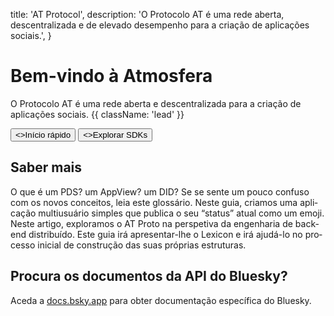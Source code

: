 
  title: 'AT Protocol',
  description:
    'O Protocolo AT é uma rede aberta, descentralizada e de elevado desempenho para a criação de aplicações sociais.',
}


<HeroPattern />

# Bem-vindo à Atmosfera

O Protocolo AT é uma rede aberta e descentralizada para a criação de aplicações sociais. {{ className: 'lead' }}

<div className="not-prose mb-16 mt-6 flex gap-3">
  <Button href="/guides/applications" arrow="right">
    <>Início rápido</>
  </Button>
  <Button href="/sdks" variant="outline">
    <>Explorar SDKs</>
  </Button>
</div>

<Guides lang="pt-PT" />

<Specs lang="pt-PT" />

## Saber mais

<div className="xl:grid grid-cols-2 gap-12 xl:max-w-none border-t border-zinc-900/5 dark:border-zinc-700 pt-10 mt-4">

<ArticleSummary tag="Guide" title="Glossário de termos" href="/guides/glossary">
  O que é um PDS? um AppView? um DID? Se se sente um pouco confuso com os novos conceitos, leia este glossário.
</ArticleSummary>

<ArticleSummary tag="Guide" title="A introdução rápida à construção no ATProto" href="/guides/applications">
  Neste guia, criamos uma aplicação multiusuário simples que publica o seu “status” atual como um emoji.
</ArticleSummary>

<ArticleSummary tag="Article" title="ATProto para engenheiros de sistemas distribuídos" href="/articles/atproto-for-distsys-engineers">
  Neste artigo, exploramos o AT Proto na perspetiva da engenharia de back-end distribuído.
</ArticleSummary>

<ArticleSummary tag="Guide" title="O que é o Lexicon e como é que o utilizo para criar uma estrutura?" href="/guides/lexicon">
  Este guia irá apresentar-lhe o Lexicon e irá ajudá-lo no processo inicial de construção das suas próprias estruturas.
</ArticleSummary>

</div>

<div className="flex flex-col xl:grid grid-cols-3 gap-12 xl:max-w-none border-t border-zinc-900/5 dark:border-zinc-700 pt-10 mt-4">

<ImageCard image={WebWithoutWallsPng} href="https://www.youtube.com/watch?v=F1sJW6nTP6E" title="Web Sem Limites - Palestra no React Universe 2024" tag="Talk" description="Uma introdução ao Protocolo AT apresentada por Dan Abramov no React Universe Conf 2024"/>

<ImageCard image={DotMediaInterviewPng} href="https://flipboard.video/w/ophhJTECuL7fcBNbUitV3q" title="Tornar a Identidade Novamente Central, com Jay Graber, da Bluesky" tag="Interview" description="Uma entrevista entre Jay Graber e o diretor executivo da Flipboard, Mike McCue, sobre como tornar as redes sociais mais parecidas com a Web."/>

<ImageCard image={WhitepaperPng} href="https://arxiv.org/abs/2402.03239" title="Bluesky e o Protocolo AT: Redes sociais descentralizadas e utilizáveis" tag="Whitepaper" description="Um documento técnico da autoria de Martin Kleppman e da equipa do Protocolo AT."/>

</div>

## Procura os documentos da API do Bluesky?

Aceda a [docs.bsky.app](https://docs.bsky.app) para obter documentação específica do Bluesky.
